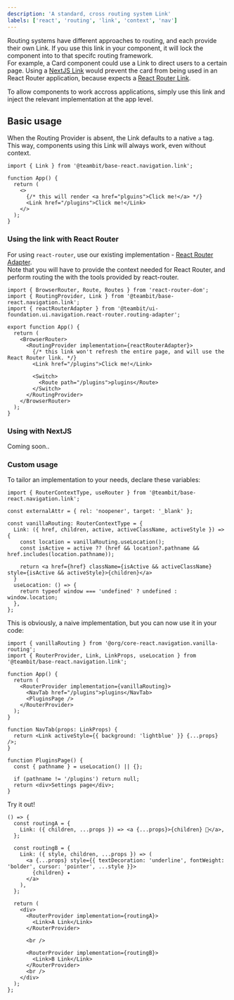 ```yaml
---
description: 'A standard, cross routing system Link'
labels: ['react', 'routing', 'link', 'context', 'nav']
---
```



Routing systems have different approaches to routing, and each provide their own Link. If you use this link in your component,
it will lock the component into to that specifc routing framework.  
For example, a Card component could use a Link to direct users to a certain page.
Using a [NextJS Link](https://nextjs.org/docs/api-reference/next/link) would prevent the card from being used in an React Router application,
because expects a [React Router Link](https://v5.reactrouter.com/web/api/Link).

To allow components to work accross applications, simply use this link and inject the relevant implementation at the app level.

## Basic usage

When the Routing Provider is absent, the Link defaults to a native `a` tag.  
This way, components using this Link will always work, even without context.

```tsx
import { Link } from '@teambit/base-react.navigation.link';

function App() {
  return (
    <>
      {/* this will render <a href="plguins">Click me!</a> */}
      <Link href="/plugins">Click me!</Link>
    </>
  );
}
```

### Using the link with React Router

For using `react-router`, use our existing implementation - [React Router Adapter](https://bit.dev/teambit/ui-foundation/ui/navigation/react-router/routing-adapter).  
Note that you will have to provide the context needed for React Router, and perform routing the with the tools provided by react-router.

```tsx
import { BrowserRouter, Route, Routes } from 'react-router-dom';
import { RoutingProvider, Link } from '@teambit/base-react.navigation.link';
import { reactRouterAdapter } from '@teambit/ui-foundation.ui.navigation.react-router.routing-adapter';

export function App() {
  return (
    <BrowserRouter>
      <RoutingProvider implementation={reactRouterAdapter}>
        {/* this link won't refresh the entire page, and will use the React Router link. */}
        <Link href="/plugins">Click me!</Link>

        <Switch>
          <Route path="/plugins">plugins</Route>
        </Switch>
      </RoutingProvider>
    </BrowserRouter>
  );
}
```

### Using with NextJS

Coming soon..

### Custom usage

To tailor an implementation to your needs, declare these variables:

```tsx
import { RouterContextType, useRouter } from '@teambit/base-react.navigation.link';

const externalAttr = { rel: 'noopener', target: '_blank' };

const vanillaRouting: RouterContextType = {
  Link: ({ href, children, active, activeClassName, activeStyle }) => {
    const location = vanillaRouting.useLocation();
    const isActive = active ?? (href && location?.pathname && href.includes(location.pathname));

    return <a href={href} className={isActive && activeClassName} style={isActive && activeStyle}>{children}</a>
  }
  useLocation: () => {
    return typeof window === 'undefined' ? undefined : window.location;
  },
};
```

This is obviously, a naive implementation, but you can now use it in your code:

```tsx
import { vanillaRouting } from '@org/core-react.navigation.vanilla-routing';
import { RouterProvider, Link, LinkProps, useLocation } from '@teambit/base-react.navigation.link';

function App() {
  return (
    <RouterProvider implementation={vanillaRouting}>
      <NavTab href="/plugins">plugins</NavTab>
      <PluginsPage />
    </RouterProvider>
  );
}

function NavTab(props: LinkProps) {
  return <Link activeStyle={{ background: 'lightblue' }} {...props} />;
}

function PluginsPage() {
  const { pathname } = useLocation() || {};

  if (pathname != '/plugins') return null;
  return <div>Settings page</div>;
}
```

Try it out!

```tsx live
() => {
  const routingA = {
    Link: ({ children, ...props }) => <a {...props}>{children} 🔗</a>,
  };

  const routingB = {
    Link: ({ style, children, ...props }) => (
      <a {...props} style={{ textDecoration: 'underline', fontWeight: 'bolder', cursor: 'pointer', ...style }}>
        {children} ✦
      </a>
    ),
  };

  return (
    <div>
      <RouterProvider implementation={routingA}>
        <Link>A Link</Link>
      </RouterProvider>

      <br />

      <RouterProvider implementation={routingB}>
        <Link>B Link</Link>
      </RouterProvider>
      <br />
    </div>
  );
};
```
